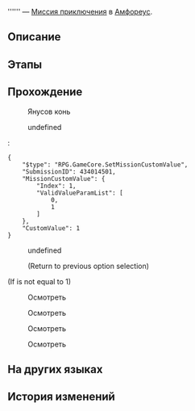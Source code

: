 {{Дополнить|Диалоги.}}
{{Миссия Инфобокс
|id              = 4340145
|Название        = 
|Изображение     = Миссия Освоения .png
|Тип             = Миссия приключения
|События         = 
|Глава           = 
|Условия         = Завершена [[Миссия Освоения]] ''[[О герой, прими ядро пламени]]''
|Персонажи       = Властный голос; Первопроходец; Стражник Кремноса (?)
|СтартЛокация    = Кровавое поле брани каструма Кремноса
|Мир             = Амфореус
|Локации         = Кровавое поле брани каструма Кремноса
|Предыдущая      = 
|Следующая       = 
|Награды         = Небесная амброзия*15; Rough-Brew Ambrosia*1
}}
'''''' — [[Миссия приключения]] в [[Амфореус]].

==Описание==
{{Описание|<!--официальное описание из Перекрёстка судеб-->}}

==Этапы==


==Прохождение==
{{Дополнить}}


:{{Диалог|?}} Янусов конь
<!--Unknown TalkSentence: 434145101-->
<!--Unknown TalkSentence: 434145102-->
:{{Диалог|Стрелка}} undefined
:<pre>{
	"$type": "RPG.GameCore.SetMissionCustomValue",
	"SubmissionID": 434014501,
	"MissionCustomValue": {
		"Index": 1,
		"ValidValueParamList": [
			0,
			1
		]
	},
	"CustomValue": 1
}</pre>
::{{tx}}
:;(Return to previous option selection)
:{{Диалог|Стрелка}} undefined
:<!--Unknown TalkSentence: 434145105-->
:;(Return to previous option selection)
;(If {{F|MissionCV-4340145-1}} is not equal to 1)

:{{Диалог|?}} Осмотреть
<!--Unknown TalkSentence: 434145301-->
<!--Unknown TalkSentence: 434145302-->
<!--Unknown TalkSentence: 434145303-->

:{{Диалог|?}} Осмотреть
<!--Unknown TalkSentence: 434145401-->
<!--Unknown TalkSentence: 434145402-->

:{{Диалог|?}} Осмотреть
<!--Unknown TalkSentence: 434145501-->
<!--Unknown TalkSentence: 434145502-->
<!--Unknown TalkSentence: 434145503-->

:{{Диалог|?}} Осмотреть
<!--Unknown TalkSentence: 434145601-->
<!--Unknown TalkSentence: 434145602-->
<!--Unknown TalkSentence: 434145603-->
{{Диалог Конец}}

==На других языках==
{{На других языках
|en   = 
|zhs  = 
|zht  = 
|ja   = 
|ko   = 
|es   = 
|fr   = 
|ru   = 
|th   = 
|vi   = 
|de   = 
|id   = 
|pt   = 
}}

==История изменений==
{{История изменений|3.0}}
